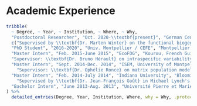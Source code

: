 # Academic Experience

```r
tribble(
  ~ Degree, ~ Year, ~ Institution, ~ Where, ~ Why,
  "Postdoctoral Researcher", "Oct. 2020-\\textbf{present}", "German Center for Integrative Biodiversity Research (iDiv) / Leipzig University", "Leipzig, Germany",
  c("Supervised by \\textbf{Dr. Marten Winter} on the functional biogegraphy of alien plants"),
  "PhD Student", "2016-2020", "Univ. Montpellier / CEFE", "Montpellier, France", "Supervisors:  \\textbf{Pr. François Munoz} and\\textbf{Dr. Cyrille Violle}. Independent PhD funding",
  "Master Intern", "Feb. 2015-June 2015", "EcoFOG", "Kourou, French Guiana, France",
  "Supervisor: \\textbf{Dr. Bruno Hérault} on intraspecific variability in tropical trees growth in function of functional traits",
  "Master Intern", "Sept. 2014-Dec. 2014", "ISEM, University of Montpellier", "Montpellier, France",
    "Supervisor: \\textbf{Dr. Ophélie Ronce} on matrix population models",
  "Master Intern", "Feb. 2014-July 2014", "Indiana University", "Bloomington, IN, USA",
    "Supervised by \\textbf{Dr. Jean-François Goût} in Michael Lynch's lab on trait motifs in the \\textit{Paramecium} complex",
  "Bachelor Intern", "June 2013-Aug. 2013", "Université Pierre et Marie Curie Paris 6", "Paris, France", "Supervisors: \\textbf{Dr. Éric Bapteste} and \\textbf{Prof. Philippe Lopez} on sequence similarity networks of the metabolic pathways of \\textit{Chlamydomonas reinhardtii} in function of their origin"
) %>% 
  detailed_entries(Degree, Year, Institution, Where, why = Why, .protect = FALSE)
```
